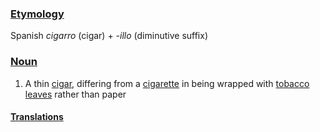 ===[[Etymology]]===

Spanish ''cigarro'' (cigar) + ''-illo'' (diminutive suffix)

===[[Noun]]===

# A thin [[cigar]], differing from a [[cigarette]] in being wrapped with [[tobacco]] [[leave]]s rather than paper

====[[Translations]]====